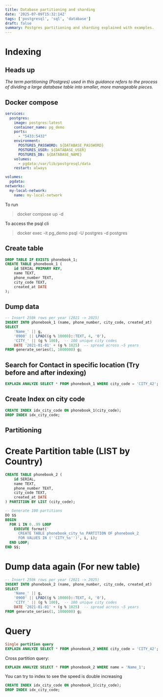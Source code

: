---
title: Database partitioning and sharding
date: '2025-07-09T15:32:14Z'
tags: ['postgresql', 'sql', 'database']
draft: false
summary: Postgres partitioning and sharding explained with examples.
---

# Indexing
## Heads up

*The term partitioning (Postgres) used in this guidance refers to the process of dividing a large database table into smaller, more manageable pieces.*

## Docker compose

```yaml
services:
  postgres:
    image: postgres:latest
    container_name: pg_demo
    ports:
      - "5433:5432"
    environment:
      POSTGRES_PASSWORD: ${DATABASE_PASSWORD}
      POSTGRES_USER: ${DATABASE_USER}
      POSTGRES_DB: ${DATABASE_NAME}
    volumes:
      - pgdata:/var/lib/postgresql/data
    restart: always

volumes:
  pgdata:
networks:
  my-local-network:
    name: my-local-network
```

To run
> docker compose up -d

To access the psql cli
> docker exec -it pg_demo psql -U postgres -d postgres

## Create table
```sql
DROP TABLE IF EXISTS phonebook_1;
CREATE TABLE phonebook_1 (
    id SERIAL PRIMARY KEY,
    name TEXT,
    phone_number TEXT,
    city_code TEXT,
    created_at DATE
);
```

## Dump data
```sql
-- Insert 250k rows per year (2021 -> 2025)
INSERT INTO phonebook_1 (name, phone_number, city_code, created_at)
SELECT
    'Name_' || g,
    '0900' || LPAD((g % 10000)::TEXT, 4, '0'),
    'CITY_' || (g % 100),  -- 100 unique city codes
    DATE '2021-01-01' + (g % 1825)  -- spread across ~5 years
FROM generate_series(1, 1000000) g;
```

## Search for Contact in specific location (Try before and after indexing)
```sql
EXPLAIN ANALYZE SELECT * FROM phonebook_1 WHERE city_code = 'CITY_42';
```

## Create Index on city code
```sql
CREATE INDEX idx_city_code ON phonebook_1(city_code);
DROP INDEX idx_city_code;
```

## Partitioning
# Create Partition table (LIST by Country)
```sql
CREATE TABLE phonebook_2 (
    id SERIAL,
    name TEXT,
    phone_number TEXT,
    city_code TEXT,
    created_at DATE
) PARTITION BY LIST (city_code);

-- Generate 100 partitions
DO $$
BEGIN
  FOR i IN 0..99 LOOP
    EXECUTE format('
      CREATE TABLE phonebook_city_%s PARTITION OF phonebook_2
      FOR VALUES IN (''CITY_%s'')', i, i);
  END LOOP;
END $$;
```

# Dump data again (For new table)
```sql
-- Insert 250k rows per year (2021 -> 2025)
INSERT INTO phonebook_2 (name, phone_number, city_code, created_at)
SELECT
    'Name_' || g,
    '0900' || LPAD((g % 10000)::TEXT, 4, '0'),
    'CITY_' || (g % 100),  -- 100 unique city codes
    DATE '2021-01-01' + (g % 1825)  -- spread across ~5 years
FROM generate_series(1, 1000000) g;
```

# Query
```sql
Single partition query
EXPLAIN ANALYZE SELECT * FROM phonebook_2 WHERE city_code = 'CITY_42';
```

Cross partition query:
```sql
EXPLAIN ANALYZE SELECT * FROM phonebook_2 WHERE name = 'Name_1';
```

You can try to index to see the speed is double increasing
```sql
CREATE INDEX idx_city_code ON phonebook_1(city_code);
DROP INDEX idx_city_code;
```